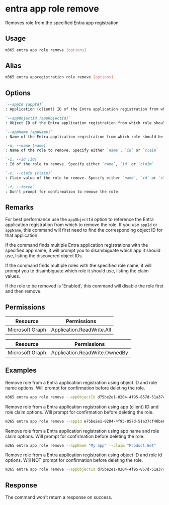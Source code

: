 
# entra app role remove

Removes role from the specified Entra app registration

## Usage

```sh
m365 entra app role remove [options]
```

## Alias

```sh
m365 entra appregistration role remove [options]
```

## Options

```md definition-list
`--appId [appId]`
: Application (client) ID of the Entra application registration from which role should be removed. Specify either `appId`, `appObjectId` or `appName`

`--appObjectId [appObjectId]`
: Object ID of the Entra application registration from which role should be removed. Specify either `appId`, `appObjectId` or `appName`

`--appName [appName]`
: Name of the Entra application registration from which role should be removed. Specify either `appId`, `appObjectId` or `appName`

`-n, --name [name]`
: Name of the role to remove. Specify either `name`, `id` or `claim`

`-i, --id [id]`
: Id of the role to remove. Specify either `name`, `id` or `claim`

`-c, --claim [claim]`
: Claim value of the role to remove. Specify either `name`, `id` or `claim`

`-f, --force`
: Don't prompt for confirmation to remove the role.
```

<Global />

## Remarks

For best performance use the `appObjectId` option to reference the Entra application registration from which to remove the role. If you use `appId` or `appName`, this command will first need to find the corresponding object ID for that application.

If the command finds multiple Entra application registrations with the specified app name, it will prompt you to disambiguate which app it should use, listing the discovered object IDs.

If the command finds multiple roles with the specified role name, it will prompt you to disambiguate which role it should use, listing the claim values.

If the role to be removed is 'Enabled', this command will disable the role first and then remove.

## Permissions

<Tabs>
  <TabItem value="Delegated">

| Resource        | Permissions                 |
| --------------- | --------------------------- |
| Microsoft Graph | Application.ReadWrite.All |

  </TabItem>
  <TabItem value="Application">

| Resource        | Permissions                     |
| --------------- | ------------------------------- |
| Microsoft Graph | Application.ReadWrite.OwnedBy |

  </TabItem>
</Tabs>

## Examples

Remove role from a Entra application registration using object ID and role name options. Will prompt for confirmation before deleting the role.

```sh
m365 entra app role remove --appObjectId d75be2e1-0204-4f95-857d-51a37cf40be8 --name "Get Product"
```

Remove role from a Entra application registration using app (client) ID and role claim options. Will prompt for confirmation before deleting the role.

```sh
m365 entra app role remove --appId e75be2e1-0204-4f95-857d-51a37cf40be8 --claim "Product.Get"
```

Remove role from a Entra application registration using app name and role claim options. Will prompt for confirmation before deleting the role.

```sh
m365 entra app role remove --appName "My app" --claim "Product.Get"
```

Remove role from a Entra application registration using object ID and role id options. Will NOT prompt for confirmation before deleting the role.

```sh
m365 entra app role remove --appObjectId d75be2e1-0204-4f95-857d-51a37cf40be8 --id 15927ce6-1933-4b2f-b029-4dee3d53f4dd --force
```

## Response

The command won't return a response on success.